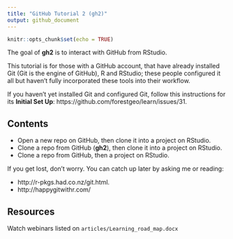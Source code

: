 ```yaml
---
title: "GitHub Tutorial 2 (gh2)"
output: github_document
---
```


```r
knitr::opts_chunk$set(echo = TRUE)
```

The goal of __gh2__ is to interact with GitHub from RStudio.

This tutorial is for those with a GitHub account, that have already installed Git (Git is the engine of GitHub), R and RStudio; these people configured it all but haven't fully incorporated these tools into their workflow.

If you haven't yet installed Git and configured Git, follow this instructions for its __Initial Set Up__: https://github.com/forestgeo/learn/issues/31.

## Contents

- Open a new repo on GitHub, then clone it into a project on RStudio.
- Clone a repo from GitHub (__gh2__), then clone it into a project on RStudio.
- Clone a repo from GitHub, then a project on RStudio.


If you get lost, don't worry. You can catch up later by asking me or reading:

- http://r-pkgs.had.co.nz/git.html. 
- http://happygitwithr.com/

## Resources

Watch webinars listed on `articles/Learning_road_map.docx`







